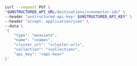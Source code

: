 ```bash REST (Change)
curl --request PUT \
"$UNSTRUCTURED_API_URL/destinations/<connector-id>" \
--header "unstructured-api-key: $UNSTRUCTURED_API_KEY" \
--header "accept: application/json" \
--data \
'{
    "type": "weaviate",
    "name": "<name>",
    "cluster_url": "<cluster-url>",
    "collection": "<collection>",
    "api_key": "<api-key>"
}'
```